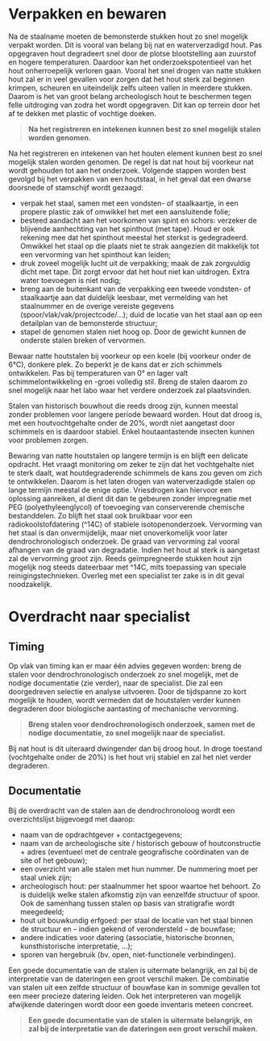 # Verpakken en bewaren {#bewaren}

Na de staalname moeten de bemonsterde stukken hout zo snel mogelijk verpakt worden. Dit is vooral van belang bij nat en waterverzadigd hout. Pas opgegraven hout degradeert snel door de plotse blootstelling aan zuurstof en hogere temperaturen. Daardoor kan het onderzoekspotentieel van het hout onherroepelijk verloren gaan. Vooral het snel drogen van natte stukken hout zal er in veel gevallen voor zorgen dat het hout sterk zal beginnen krimpen, scheuren en uiteindelijk zelfs uiteen vallen in meerdere stukken. Daarom is het van groot belang archeologisch hout te beschermen tegen felle uitdroging van zodra het wordt opgegraven. Dit kan op terrein door het af te dekken met plastic of vochtige doeken.

>
>**Na het registreren en intekenen kunnen best zo snel mogelijk stalen worden genomen.**
>

Na het registreren en intekenen van het houten element kunnen best zo snel mogelijk stalen worden genomen. De regel is dat nat hout bij voorkeur nat wordt gehouden tot aan het onderzoek. Volgende stappen worden best gevolgd bij het verpakken van een houtstaal, in het geval dat een dwarse doorsnede of stamschijf wordt gezaagd:

- verpak het staal, samen met een vondsten- of staalkaartje, in een propere plastic zak of omwikkel het met een aansluitende folie;
- besteed aandacht aan het voorkomen van spint en schors: verzeker de blijvende aanhechting van het spinthout (met tape). Houd er ook rekening mee dat het spinthout meestal het sterkst is gedegradeerd. Omwikkel het staal op die plaats niet te strak aangezien dit makkelijk tot een vervorming van het spinthout kan leiden;
- druk zoveel mogelijk lucht uit de verpakking;
maak de zak zorgvuldig dicht met tape. Dit zorgt ervoor dat het hout niet kan uitdrogen. Extra water toevoegen is niet nodig;
- breng aan de buitenkant van de verpakking een tweede vondsten- of staalkaartje aan dat duidelijk leesbaar, met vermelding van het staalnummer en de overige vereiste gegevens (spoor/vlak/vak/projectcode/…);
duid de locatie van het staal aan op een detailplan van de bemonsterde structuur;
- stapel de genomen stalen niet hoog op. Door de gewicht kunnen de onderste stalen breken of vervormen. 

Bewaar natte houtstalen bij voorkeur op een koele (bij voorkeur onder de 6°C), donkere plek. Zo beperkt je de kans dat er zich schimmels ontwikkelen. Pas bij temperaturen van 0° en lager valt schimmelontwikkeling en -groei volledig stil. Breng de stalen daarom zo snel mogelijk naar het labo waar het verdere onderzoek zal plaatsvinden.

Stalen van historisch bouwhout die reeds droog zijn, kunnen meestal zonder problemen voor langere periode bewaard worden. Hout dat droog is, met een houtvochtgehalte onder de 20%, wordt niet aangetast door schimmels en is daardoor stabiel. Enkel houtaantastende insecten kunnen voor problemen zorgen.

Bewaring van natte houtstalen op langere termijn is en blijft een delicate opdracht. Het vraagt monitoring om zeker te zijn dat het vochtgehalte niet te sterk daalt, wat houtdegraderende schimmels de kans zou geven om zich te ontwikkelen. Daarom is het laten drogen van waterverzadigde stalen op lange termijn meestal de enige optie. Vriesdrogen kan hiervoor een oplossing aanreiken, al dient dit dan te gebeuren zonder impregnatie met PEG (polyethyleenglycol) of toevoeging van conserverende chemische bestanddelen. Zo blijft het staal ook bruikbaar voor een radiokoolstofdatering (^14C) of stabiele isotopenonderzoek. Vervorming van het staal is dan onvermijdelijk, maar niet onoverkomelijk voor later dendrochronologisch onderzoek. De graad van vervorming zal vooral afhangen van de graad van degradatie. Indien het hout al sterk is aangetast zal de vervorming groot zijn. Reeds geïmpregneerde stukken hout zijn mogelijk nog steeds dateerbaar met ^14C, mits toepassing van speciale reinigingstechnieken. Overleg met een specialist ter zake is in dit geval noodzakelijk.

# Overdracht naar specialist {#specialist}

## Timing

Op vlak van timing kan er maar één advies gegeven worden: breng de stalen voor dendrochronologisch onderzoek zo snel mogelijk, met de nodige documentatie (zie verder), naar de specialist. Die zal een doorgedreven selectie en analyse uitvoeren. Door de tijdspanne zo kort mogelijk te houden, wordt vermeden dat de houtstalen verder kunnen degraderen door biologische aantasting of mechanische vervorming.

>
>**Breng stalen voor dendrochronologisch onderzoek, samen met de nodige documentatie, zo snel mogelijk naar de specialist.**
>

Bij nat hout is dit uiteraard dwingender dan bij droog hout. In droge toestand (vochtgehalte onder de 20%) is het hout vrij stabiel en zal het niet verder degraderen.

## Documentatie

Bij de overdracht van de stalen aan de dendrochronoloog wordt een overzichtslijst bijgevoegd met daarop:

- naam van de opdrachtgever + contactgegevens;
- naam van de archeologische site / historisch gebouw of houtconstructie + adres (eventueel met de centrale geografische coördinaten van de site of het gebouw);
- een overzicht van alle stalen met hun nummer. De nummering moet per staal uniek zijn;
- archeologisch hout: per staalnummer het spoor waartoe het behoort. Zo is duidelijk welke stalen afkomstig zijn van eenzelfde structuur of spoor. Ook de samenhang tussen stalen op basis van stratigrafie wordt meegedeeld;
- hout uit bouwkundig erfgoed: per staal de locatie van het staal binnen de structuur en – indien gekend of verondersteld – de bouwfase;
- andere indicaties voor datering (associatie, historische bronnen, kunsthistorische interpretatie, …);
- sporen van hergebruik (bv. open, niet-functionele verbindingen).

Een goede documentatie van de stalen is uitermate belangrijk, en zal bij de interpretatie van de dateringen een groot verschil maken. De combinatie van stalen uit een zelfde structuur of bouwfase kan in sommige gevallen tot een meer precieze datering leiden. Ook het interpreteren van mogelijk afwijkende dateringen wordt door een goede inventaris meteen concreet.

>
>**Een goede documentatie van de stalen is uitermate belangrijk, en zal bij de interpretatie van de dateringen een groot verschil maken.**
>

